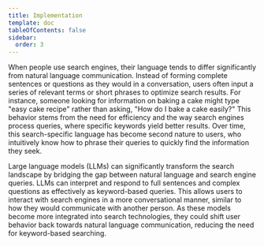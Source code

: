 ```yaml
---
title: Implementation
template: doc
tableOfContents: false
sidebar:
  order: 3
---
```


When people use search engines, their language tends to differ significantly from natural language communication. Instead of forming complete sentences or questions as they would in a conversation, users often input a series of relevant terms or short phrases to optimize search results. For instance, someone looking for information on baking a cake might type &quot;easy cake recipe&quot; rather than asking, &quot;How do I bake a cake easily?&quot; This behavior stems from the need for efficiency and the way search engines process queries, where specific keywords yield better results. Over time, this search-specific language has become second nature to users, who intuitively know how to phrase their queries to quickly find the information they seek.

Large language models (LLMs) can significantly transform the search landscape by bridging the gap between natural language and search engine queries. LLMs can interpret and respond to full sentences and complex questions as effectively as keyword-based queries. This allows users to interact with search engines in a more conversational manner, similar to how they would communicate with another person. As these models become more integrated into search technologies, they could shift user behavior back towards natural language communication, reducing the need for keyword-based searching.
